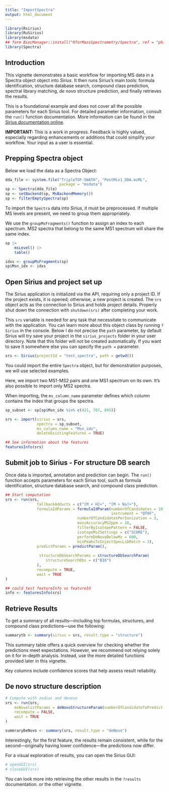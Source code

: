```yaml
---
title: "ImportSpectra"
output: html_document
---
```


```r
library(Rsirius)
library(RuSirius)
library(msdata)
## form BiocManager::install("RforMassSpectrometry/Spectra", ref = "phili") ## for the groupMsFragments()
library(Spectra)
```

## Introduction

This vignette demonstrates a basic workflow for importing MS data in a Spectra
object object into *Sirius*. It then runs Sirius's main tools: formula
identification, structure database search, compound class prediction, spectral
library matching, *de novo* structure prediction, and finally retrieves the
results.

This is a foundational example and does not cover all the possible parameters
for each Sirius tool. For detailed parameter information, consult the `run()`
function documentation. More information can be found in the [Sirius
documentation online](https://v6.docs.sirius-ms.io/).

**IMPORTANT:** This is a work in progress. Feedback is highly valued, especially
regarding enhancements or additions that could simplify your workflow. Your
input as a user is essential.

## Prepping Spectra object

Below we load the data as a Spectra Object:

```r
dda_file <- system.file("TripleTOF-SWATH", "PestMix1_DDA.mzML",
                        package = "msdata")
sp <- Spectra(dda_file)
sp <- setBackend(sp, MsBackendMemory())
sp <- filterEmptySpectra(sp)
```

To import the `Spectra` data into *Sirius*, it must be preprocessed. If multiple
MS levels are present, we need to group them appropriately.

We use the `groupMsFragments()` function to assign an index to each spectrum.
MS2 spectra that belong to the same MS1 spectrum will share the same index.

```r
sp |>
    msLevel() |>
    table()

idxs <- groupMsFragments(sp)
sp$Msn_idx <- idxs
```

## Open Sirius and project set up

The Sirius application is initialized via the API, requiring only a project ID.
If the project exists, it is opened; otherwise, a new project is created. The
`srs` object acts as the connection to Sirius and holds project details.
Properly shut down the connection with `shutdown(srs)` after completing your
work.

This `srs` variable is needed for any task that necessitate to communicate with
the application. You can learn more about this object class by running `?Sirius`
in the console. Below I do not precise the `path` parameter, by default Sirius
will try save your project in the `sirius_projects` folder in your user
directory. Note that this folder will *not* be created automatically. If you
want to save it somewhere else you can specify the `path =` parameter.

```r
srs <- Sirius(projectId = "test_spectra", path = getwd())
```

You could import the entire `Spectra` object, but for demonstration purposes, we
will use selected examples.

Here, we import two MS1-MS2 pairs and one MS1 spectrum on its own. It’s also
possible to import only MS2 spectra.

When importing, the `ms_column_name` parameter defines which column contains the
index that groups the spectra.

```r
sp_subset <- sp[sp$Msn_idx %in% c(421, 707, 895)]

srs <- import(sirius = srs, 
              spectra = sp_subset, 
              ms_column_name = "Msn_idx",
              deleteExistingFeatures = TRUE)

## See information about the features
featuresInfo(srs)
```

## Submit job to Sirius - For structure DB search

Once data is imported, annotation and prediction can begin. The `run()` function
accepts parameters for each Sirius tool, such as formula identification,
structure database search, and compound class prediction.

```r
## Start computation
srs <- run(srs,
              fallbackAdducts = c("[M + H]+", "[M + Na]+"),
              formulaIdParams = formulaIdParam(numberOfCandidates = 10,
                                               instrument = "QTOF",
                                numberOfCandidatesPerIonization = 3,
                                massAccuracyMS2ppm = 10,
                                filterByIsotopePattern = FALSE,
                                isotopeMs2Settings = c("SCORE"),
                                performDeNovoBelowMz = 600, 
                                minPeaksToInjectSpecLibMatch = 3),
              predictParams = predictParam(),
              
               structureDbSearchParams = structureDbSearchParam(
                  structureSearchDbs = c("BIO")
              ),
              recompute = TRUE,
              wait = TRUE
)

## could test featureInfo vs featureId 
info <- featuresInfo(srs)
```

## Retrieve Results

To get a summary of all results—including top formulas, structures, and compound
class predictions—use the following:

```r
summarytb <- summary(sirius = srs, result.type = "structure")
```

This summary table offers a quick overview for checking whether the predictions
meet expectations. However, we recommend not relying solely on it for in-depth
analysis. Instead, use the more detailed functions provided later in this
vignette.

Key columns include confidence scores that help assess result reliability.

## De novo structure description

```r
# Compute with zodiac and denovo
srs <- run(srs,
    msNovelistParams = deNovoStructureParam(numberOfCandidateToPredict = 5),
    recompute = FALSE, 
    wait = TRUE
) 

summraryDeNovo <- summary(srs, result.type = "deNovo")
```

Interestingly, for the first feature, the results remain consistent, while for
the second—originally having lower confidence—the predictions now differ.

For a visual exploration of results, you can open the Sirius GUI:

```r
# openGUI(srs)
# closeGUI(srs)
```

You can look more into retrieving the other results in the `?results`
documentation. or the other vignette.
